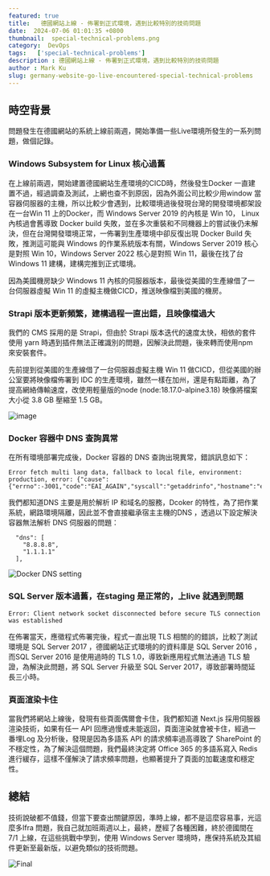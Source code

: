 ```yaml
---
featured: true
title:   德國網站上線 - 佈署到正式環境，遇到比較特別的技術問題
date:  2024-07-06 01:01:35 +0800
thumbnail:  special-technical-problems.png
category:  DevOps  
tags:   ['special-technical-problems']
description : 德國網站上線 - 佈署到正式環境，遇到比較特別的技術問題
author : Mark Ku
slug: germany-website-go-live-encountered-special-technical-problems
---
```

## 時空背景
問題發生在德國網站的系統上線前兩週，開始準備一些Live環境所發生的一系列問題，做個記錄。

### Windows Subsystem for Linux 核心過舊
在上線前兩週，開始建置德國網站生產環境的CICD時，然後發生Docker 一直建置不過，經過調查及測試，上網也查不到原因，因為外面公司比較少用window 當容器伺服器的主機，所以比較少會遇到，比較環境過後發現台灣的開發環境都架設在一台Win 11 上的Docker，而 Windows Server 2019 的內核是 Win 10， Linux 內核過會舊導致 Docker build 失敗，並在多次重裝和不同機器上的嘗試後仍未解決，但在台灣開發環境正常，一佈署到生產環境中卻反復出現 Docker Build 失敗，推測這可能與 Windows 的作業系統版本有關，Windows Server 2019 核心是對照 Win 10，Windows Server 2022 核心是對照 Win 11，最後在找了台 Windows 11 建構，建構完推到正式環境。  

因為美國機房缺少 Windows 11 內核的伺服器版本，最後從美國的生產線借了一台伺服器虛擬 Win 11 的虛擬主機做CICD，推送映像檔到美國的機房。

### Strapi 版本更新頻繁，建構過程一直出錯，且映像檔過大
我們的 CMS 採用的是 Strapi，但由於 Strapi 版本迭代的速度太快，相依的套件使用 yarn 時遇到插件無法正確識別的問題，因解決此問題，後來轉而使用npm 來安裝套件。  

先前提到從美國的生產線借了一台伺服器虛擬主機 Win 11 做CICD，但從美國的辦公室要將映像檔佈署到 IDC 的生產環境，雖然一樣在加州，還是有點距離，為了提高網絡傳輸速度，改使用輕量版的node (node:18.17.0-alpine3.18) 映像將檔案大小從 3.8 GB 壓縮至 1.5 GB。  

![image](after-image-resize.png)

### Docker 容器中 DNS 查詢異常
在所有環境部署完成後，Docker 容器的 DNS 查詢出現異常，錯誤訊息如下：

```
Error fetch multi lang data, fallback to local file, environment: production, error: {"cause":{"errno":-3001,"code":"EAI_AGAIN","syscall":"getaddrinfo","hostname":"e645f404c07e0ac86.ibuypower.com"}}
```

我們都知道DNS 主要是用於解析 IP 和域名的服務，Dcoker 的特性，為了把作業系統，網路環境隔離，因此並不會直接繼承宿主主機的DNS ，透過以下設定解決容器無法解析 DNS 伺服器的問題：
```
  "dns": [
    "8.8.8.8",
    "1.1.1.1"
  ],
```

![Docker DNS setting](docker-dns-setting.png)

### SQL Server 版本過舊，在staging 是正常的，上live 就遇到問題 
```
Error: Client network socket disconnected before secure TLS connection was established 
```
在佈署當天，應徵程式佈署完後，程式一直出現 TLS 相關的的錯誤，比較了測試環境是 SQL Server 2017 ，德國網站正式環境的的資料庫是 SQL Server 2016 ，而SQL Server 2016 是使用過時的 TLS 1.0，導致新應用程式無法通過 TLS 驗證，為解決此問題，將 SQL Server 升級至 SQL Server 2017，導致部署時間延長三小時。

### 頁面渲染卡住
當我們將網站上線後，發現有些頁面偶爾會卡住，我們都知道 Next.js 採用伺服器渲染技術，如果有任一 API 回應過慢或未能返回，頁面渲染就會被卡住，經過一番埋Log 及分析後，發現是因為多語系 API 的請求頻率過高導致了 SharePoint 的不穩定性，為了解決這個問題，我們最終決定將 Office 365 的多語系寫入 Redis 進行緩存，這樣不僅解決了請求頻率問題，也顯著提升了頁面的加載速度和穩定性。

## 總結
技術說破都不值錢，但當下要查出關鍵原因，準時上線，都不是這麼容易事，光這麼多Ifra 問題，我自己就加班兩週以上，最終，歷經了各種困難，終於德國間在7/1 上線，在這些挑戰中學到，使用 Windows Server 環境時，應保持系統及其組件更新至最新版，以避免類似的技術問題。

![Final](screenshot.png)
